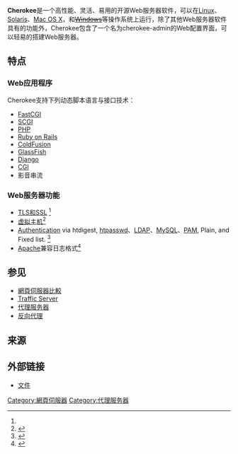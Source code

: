 {{NoteTA|G1=IT|G2=FL}}
{{Infobox software
| name = Cherokee Web Server
| logo = Cherokee-logo-bar.png
| screenshot =
| caption =
| author = Álvaro López Ortega, Cherokee Project
| latest release version = 1.2.103
| latest release date = {{Start date and age|mf=yes|2013|12|05}}
| programming language = [[C语言|C]]
| operating system = [[跨平臺|跨平臺]]
| language = 多语言
| genre = [[網頁伺服器|網頁伺服器]]
| license = [[GNU通用公共许可证|GNU通用公共许可证]]
| website = {{URL|https://cherokee-project.com/}}
}}

'''Cherokee'''是一个高性能、灵活、易用的开源Web服务器软件，可以在[[Linux|Linux]]、[[Solaris|Solaris]]、[[Mac_OS_X|Mac OS X]]，和<s>[[Windows|Windows]]</s>等操作系统上运行，除了其他Web服务器软件具有的功能外，Cherokee包含了一个名为cherokee-admin的Web配置界面，可以轻易的搭建Web服务器。

== 特点 ==

=== Web应用程序 ===
Cherokee支持下列动态脚本语言与接口技术：
* [[FastCGI|FastCGI]]
* [[简单通用网关接口|SCGI]]
* [[PHP|PHP]]
* [[Ruby_on_Rails|Ruby on Rails]]
* [[Adobe_ColdFusion|ColdFusion]]
* [[GlassFish|GlassFish]]
* [[Django|Django]]
* [[通用网关接口|CGI]]
* 影音串流

=== Web服务器功能 ===
* [[傳輸層安全性協定|TLS和SSL]] <ref name="TLS/SSL Cookbook">{{Cite web |url=http://www.cherokee-project.com/doc/cookbook_ssl.html |title=TLS/SSL Cookbook | Cherokee project |publisher=Cherokee project |accessdate=2010-09-16 |archive-date=2010-09-12 |archive-url=https://web.archive.org/web/20100912132132/http://www.cherokee-project.com/doc/cookbook_ssl.html |dead-url=no }}</ref>
* [[虚拟主机|虚拟主机]]<ref name="Virtual Servers">{{Cite web |url=http://www.cherokee-project.com/doc/config_virtual_servers.html |title=Virtual Servers | Cherokee project |publisher=Cherokee project |accessdate=2010-09-16 |archive-date=2010-09-22 |archive-url=https://web.archive.org/web/20100922152314/http://www.cherokee-project.com/doc/config_virtual_servers.html |dead-url=no }}</ref>
* [[Authentication|Authentication]] via htdigest, [[htpasswd|htpasswd]]、[[LDAP|LDAP]]、[[MySQL|MySQL]]、[[PAM|PAM]], Plain, and Fixed list. <ref name="Authentication">{{Cite web |url=http://www.cherokee-project.com/doc/cookbook_authentication.html |title=Supported authentication mechanisms | Cherokee project |publisher=Cherokee project |accessdate=2010-09-16 |archive-date=2010-09-06 |archive-url=https://web.archive.org/web/20100906070047/http://www.cherokee-project.com/doc/cookbook_authentication.html |dead-url=no }}</ref>
* [[Apache_HTTP_Server|Apache]]兼容日志格式<ref name="Modules: Loggers">{{Cite web |url=http://www.cherokee-project.com/doc/modules_loggers.html |title=Supported logging styles | Cherokee project |publisher=Cherokee project |accessdate=2010-09-16 |archive-date=2010-08-04 |archive-url=https://web.archive.org/web/20100804102830/http://www.cherokee-project.com/doc/modules_loggers.html |dead-url=no }}</ref>

== 参见 ==
* [[網頁伺服器比較|網頁伺服器比較]]
* [[Traffic_Server|Traffic Server]]
* [[代理服务器|代理服务器]]
* [[反向代理|反向代理]]

== 来源 ==
{{Reflist}}

== 外部链接 ==
* [https://www.cherokee-project.com/doc/ 文件]{{Wayback|url=https://www.cherokee-project.com/doc/ |date=20191216034541 }}

{{Web服务器软件}}

[[Category:網頁伺服器|Category:網頁伺服器]]
[[Category:代理服务器|Category:代理服务器]]